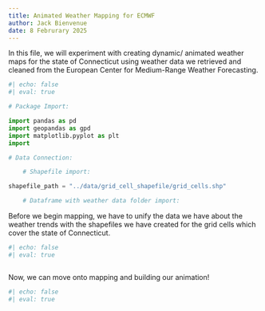 ```yaml
---
title: Animated Weather Mapping for ECMWF
author: Jack Bienvenue
date: 8 Februrary 2025
---
```


In this file, we will experiment with creating dynamic/ animated weather maps for the state of Connecticut using weather data we retrieved and cleaned from the European Center for Medium-Range Weather Forecasting.

``` python
#| echo: false
#| eval: true

# Package Import:

import pandas as pd
import geopandas as gpd
import matplotlib.pyplot as plt
import 

# Data Connection:

    # Shapefile import:

shapefile_path = "../data/grid_cell_shapefile/grid_cells.shp"

    # Dataframe with weather data folder import:


```

Before we begin mapping, we have to unify the data we have about the weather trends with the shapefiles we have created for the grid cells which cover the state of Connecticut. 

``` python
#| echo: false
#| eval: true



```

Now, we can move onto mapping and building our animation!

``` python
#| echo: false
#| eval: true



```